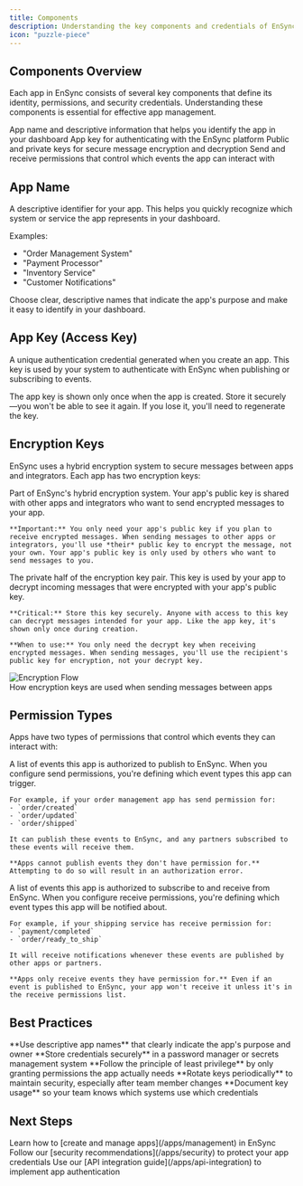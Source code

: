 ```yaml
---
title: Components
description: Understanding the key components and credentials of EnSync apps
icon: "puzzle-piece"
---
```


## Components Overview

Each app in EnSync consists of several key components that define its identity, permissions, and security credentials. Understanding these components is essential for effective app management.

<CardGroup cols={2}>
  <Card title="Identity" icon="id-card">
    App name and descriptive information that helps you identify the app in your dashboard
  </Card>
  
  <Card title="Authentication" icon="key">
    App key for authenticating with the EnSync platform
  </Card>
  
  <Card title="Encryption" icon="lock">
    Public and private keys for secure message encryption and decryption
  </Card>
  
  <Card title="Permissions" icon="shield-check">
    Send and receive permissions that control which events the app can interact with
  </Card>
</CardGroup>

## App Name

A descriptive identifier for your app. This helps you quickly recognize which system or service the app represents in your dashboard.

Examples:
- "Order Management System"
- "Payment Processor"
- "Inventory Service"
- "Customer Notifications"

<Tip>
  Choose clear, descriptive names that indicate the app's purpose and make it easy to identify in your dashboard.
</Tip>

## App Key (Access Key)

A unique authentication credential generated when you create an app. This key is used by your system to authenticate with EnSync when publishing or subscribing to events.

<Warning>
  The app key is shown only once when the app is created. Store it securely—you won't be able to see it again. If you lose it, you'll need to regenerate the key.
</Warning>

## Encryption Keys

EnSync uses a hybrid encryption system to secure messages between apps and integrators. Each app has two encryption keys:

<AccordionGroup>
  <Accordion icon="key" title="Public Key">
    Part of EnSync's hybrid encryption system. Your app's public key is shared with other apps and integrators who want to send encrypted messages to your app. 

    **Important:** You only need your app's public key if you plan to receive encrypted messages. When sending messages to other apps or integrators, you'll use *their* public key to encrypt the message, not your own. Your app's public key is only used by others who want to send messages to you.
  </Accordion>
  
  <Accordion icon="key-skeleton" title="Decrypt Key (Private Key)">
    The private half of the encryption key pair. This key is used by your app to decrypt incoming messages that were encrypted with your app's public key.

    **Critical:** Store this key securely. Anyone with access to this key can decrypt messages intended for your app. Like the app key, it's shown only once during creation.

    **When to use:** You only need the decrypt key when receiving encrypted messages. When sending messages, you'll use the recipient's public key for encryption, not your decrypt key.
  </Accordion>
</AccordionGroup>

<Frame>
  <img src="/images/encryption-flow.png" alt="Encryption Flow" />
  <figcaption className="text-center text-sm text-gray-500 mt-2">How encryption keys are used when sending messages between apps</figcaption>
</Frame>

## Permission Types

Apps have two types of permissions that control which events they can interact with:

<CardGroup cols={2}>
  <Card title="Send Permissions" icon="paper-plane">
    A list of events this app is authorized to publish to EnSync. When you configure send permissions, you're defining which event types this app can trigger.

    For example, if your order management app has send permission for:
    - `order/created`
    - `order/updated`
    - `order/shipped`

    It can publish these events to EnSync, and any partners subscribed to these events will receive them.

    **Apps cannot publish events they don't have permission for.** Attempting to do so will result in an authorization error.
  </Card>
  
  <Card title="Receive Permissions" icon="inbox">
    A list of events this app is authorized to subscribe to and receive from EnSync. When you configure receive permissions, you're defining which event types this app will be notified about.

    For example, if your shipping service has receive permission for:
    - `payment/completed`
    - `order/ready_to_ship`

    It will receive notifications whenever these events are published by other apps or partners.

    **Apps only receive events they have permission for.** Even if an event is published to EnSync, your app won't receive it unless it's in the receive permissions list.
  </Card>
</CardGroup>

## Best Practices

<Check>
  **Use descriptive app names** that clearly indicate the app's purpose and owner
</Check>

<Check>
  **Store credentials securely** in a password manager or secrets management system
</Check>

<Check>
  **Follow the principle of least privilege** by only granting permissions the app actually needs
</Check>

<Check>
  **Rotate keys periodically** to maintain security, especially after team member changes
</Check>

<Check>
  **Document key usage** so your team knows which systems use which credentials
</Check>

## Next Steps

<Steps>
  <Step title="Create Your First App">
    Learn how to [create and manage apps](/apps/management) in EnSync
  </Step>
  
  <Step title="Implement Security Best Practices">
    Follow our [security recommendations](/apps/security) to protect your app credentials
  </Step>
  
  <Step title="Integrate with Your Systems">
    Use our [API integration guide](/apps/api-integration) to implement app authentication
  </Step>
</Steps>
